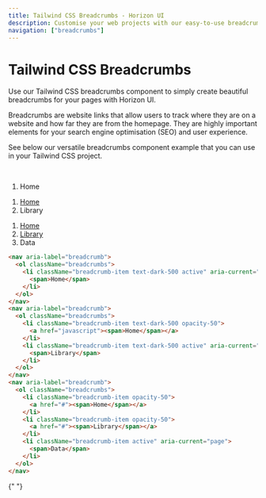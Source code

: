 ```yaml
---
title: Tailwind CSS Breadcrumbs - Horizon UI
description: Customise your web projects with our easy-to-use breadcrumbs component for Tailwind CSS using Material Design guidelines.
navigation: ["breadcrumbs"]
---
```


# Tailwind CSS Breadcrumbs

Use our Tailwind CSS breadcrumbs component to simply create beautiful breadcrumbs for your pages with Horizon UI.

Breadcrumbs are website links that allow users to track where they are on a website and how far they are from the homepage. They are highly important elements for your search engine optimisation (SEO) and user experience.

See below our versatile breadcrumbs component example that you can use in your Tailwind CSS project.

<br />
<ComponentCard id='breadcrumbs'>
  <div className='text-left w-1/2'>
    <nav aria-label='breadcrumb'>
      <ol className='breadcrumbs'>
        <li
          className='breadcrumb-item text-dark-500 active'
          aria-current='page'>
          <span>Home</span>
        </li>
      </ol>
    </nav>
    <nav aria-label='breadcrumb'>
      <ol className='breadcrumbs'>
        <li className='breadcrumb-item text-dark-500 opacity-50'>
          <a href='javascript'>
            <span>Home</span>
          </a>
        </li>
        <li
          className='breadcrumb-item text-dark-500 active'
          aria-current='page'>
          <span>Library</span>
        </li>
      </ol>
    </nav>
    <nav aria-label='breadcrumb'>
      <ol className='breadcrumbs'>
        <li className='breadcrumb-item opacity-50'>
          <a href='#'>
            <span>Home</span>
          </a>
        </li>
        <li className='breadcrumb-item opacity-50'>
          <a href='#'>
            <span>Library</span>
          </a>
        </li>
        <li className='breadcrumb-item active' aria-current='page'>
          <span>Data</span>
        </li>
      </ol>
    </nav>
  </div>
</ComponentCard>

```html showLineNumbers
<nav aria-label="breadcrumb">
  <ol className="breadcrumbs">
    <li className="breadcrumb-item text-dark-500 active" aria-current="page">
      <span>Home</span>
    </li>
  </ol>
</nav>
<nav aria-label="breadcrumb">
  <ol className="breadcrumbs">
    <li className="breadcrumb-item text-dark-500 opacity-50">
      <a href="javascript"><span>Home</span></a>
    </li>
    <li className="breadcrumb-item text-dark-500 active" aria-current="page">
      <span>Library</span>
    </li>
  </ol>
</nav>
<nav aria-label="breadcrumb">
  <ol className="breadcrumbs">
    <li className="breadcrumb-item opacity-50">
      <a href="#"><span>Home</span></a>
    </li>
    <li className="breadcrumb-item opacity-50">
      <a href="#"><span>Library</span></a>
    </li>
    <li className="breadcrumb-item active" aria-current="page">
      <span>Data</span>
    </li>
  </ol>
</nav>
```

{" "}
